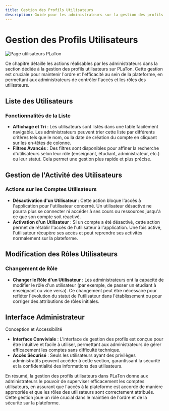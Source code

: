 ```yaml
---
title: Gestion des Profils Utilisateurs
description: Guide pour les administrateurs sur la gestion des profils utilisateurs, incluant l'affichage, le tri et le filtrage des utilisateurs, l'activation/désactivation de comptes, et la modification des rôles pour maintenir l'ordre sur la plateforme.
---
```


# Gestion des Profils Utilisateurs

![Page utilisateurs PLaTon](../../../public/screens/admin/users.png)

Ce chapitre détaille les actions réalisables par les administrateurs dans la section dédiée à la gestion des profils utilisateurs sur PLaTon.
Cette gestion est cruciale pour maintenir l'ordre et l'efficacité au sein de la plateforme, en permettant aux administrateurs de contrôler l'accès et les rôles des utilisateurs.

## Liste des Utilisateurs

### Fonctionnalités de la Liste

- **Affichage et Tri** : Les utilisateurs sont listés dans une table facilement navigable. Les administrateurs peuvent trier cette liste par différents critères tels que le nom, ou la date de création du compte en cliquant sur les en-têtes de colonne.
- **Filtres Avancés** : Des filtres sont disponibles pour affiner la recherche d'utilisateurs selon leur rôle (enseignant, étudiant, administrateur, etc.) ou leur statut. Cela permet une gestion plus rapide et plus précise.

## Gestion de l'Activité des Utilisateurs

### Actions sur les Comptes Utilisateurs

- **Désactivation d'un Utilisateur** : Cette action bloque l'accès à l'application pour l'utilisateur concerné. Un utilisateur désactivé ne pourra plus se connecter ni accéder à ses cours ou ressources jusqu'à ce que son compte soit réactivé.
- **Activation d'un Utilisateur** : Si un compte a été désactivé, cette action permet de rétablir l'accès de l'utilisateur à l'application. Une fois activé, l'utilisateur récupère ses accès et peut reprendre ses activités normalement sur la plateforme.

## Modification des Rôles Utilisateurs

### Changement de Rôle

- **Changer le Rôle d'un Utilisateur** : Les administrateurs ont la capacité de modifier le rôle d'un utilisateur (par exemple, de passer un étudiant à enseignant ou vice versa). Ce changement peut être nécessaire pour refléter l'évolution du statut de l'utilisateur dans l'établissement ou pour corriger des attributions de rôles initiales.

## Interface Administrateur

Conception et Accessibilité

- **Interface Conviviale** : L'interface de gestion des profils est conçue pour être intuitive et facile à utiliser, permettant aux administrateurs de gérer efficacement les comptes sans difficulté technique.
- **Accès Sécurisé** : Seuls les utilisateurs ayant des privilèges administratifs peuvent accéder à cette section, garantissant la sécurité et la confidentialité des informations des utilisateurs.

En résumé, la gestion des profils utilisateurs dans PLaTon donne aux administrateurs le pouvoir de superviser efficacement
les comptes utilisateurs, en assurant que l'accès à la plateforme est accordé de manière appropriée et que les rôles des utilisateurs sont correctement attribués.
Cette gestion joue un rôle crucial dans le maintien de l'ordre et de la sécurité sur la plateforme.
